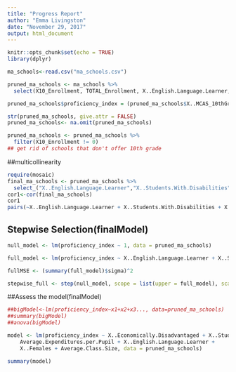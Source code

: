 ```yaml
---
title: "Progress Report"
author: "Emma Livingston"
date: "November 29, 2017"
output: html_document
---
```


```r
knitr::opts_chunk$set(echo = TRUE)
library(dplyr)
```

```r
ma_schools<-read.csv("ma_schools.csv")

pruned_ma_schools <- ma_schools %>%
  select(X10_Enrollment, TOTAL_Enrollment, X..English.Language.Learner, X..Students.With.Disabilities, X..High.Needs, X..Economically.Disadvantaged, X..African.American, X..Asian, X..Hispanic, X..White, X..Native.American, X..Native.Hawaiian..Pacific.Islander, X..Multi.Race..Non.Hispanic, X..Males, X..Females, Total...of.Classes, Average.Class.Size, Number.of.Students, Salary.Totals, Average.Salary, FTE.Count, In.District.Expenditures, Total.In.district.FTEs, Average.In.District.Expenditures.per.Pupil, Total.Expenditures, Total.Pupil.FTEs, Average.Expenditures.per.Pupil, X..Graduated, X..Still.in.School, X..Non.Grad.Completers, X..GED, X..Dropped.Out, X..Permanently.Excluded, X..Attending.College,  X..MCAS_10thGrade_English_A, X..MCAS_10thGrade_English_NI, X..MCAS_10thGrade_English_P, X..MCAS_10thGrade_English_P.A, X..MCAS_10thGrade_English_W.F, X..MCAS_10thGrade_Math_A, X..MCAS_10thGrade_Math_NI, X..MCAS_10thGrade_Math_P, X..MCAS_10thGrade_Math_P.A, X..MCAS_10thGrade_Math_W.F)

pruned_ma_schools$proficiency_index = (pruned_ma_schools$X..MCAS_10thGrade_English_P.A + pruned_ma_schools$X..MCAS_10thGrade_Math_P.A) / 2

str(pruned_ma_schools, give.attr = FALSE)
pruned_ma_schools<- na.omit(pruned_ma_schools)

pruned_ma_schools <- pruned_ma_schools %>%
  filter(X10_Enrollment != 0)
## get rid of schools that don't offer 10th grade
```

##multicollinearity
```r
require(mosaic)
final_ma_schools <- pruned_ma_schools %>%
  select_("X..English.Language.Learner","X..Students.With.Disabilities","X..Economically.Disadvantaged","X..White","X..Females","Average.Class.Size","Average.Salary","Average.Expenditures.per.Pupil","proficiency_index")
cor1<-cor(final_ma_schools)
cor1
pairs(~X..English.Language.Learner + X..Students.With.Disabilities + X..Economically.Disadvantaged + X..White + X..Females + Average.Class.Size + Average.Salary + Average.Expenditures.per.Pupil+proficiency_index, data = pruned_ma_schools, main = "Simple Scatterplot Matrix")

```

## Stepwise Selection(finalModel)
```r
null_model <- lm(proficiency_index ~ 1, data = pruned_ma_schools)

full_model <- lm(proficiency_index ~ X..English.Language.Learner + X..Students.With.Disabilities + X..Economically.Disadvantaged + X..White + X..Females + Average.Class.Size + Average.Salary + Average.Expenditures.per.Pupil, data = pruned_ma_schools)

fullMSE <- (summary(full_model)$sigma)^2

stepwise_full <- step(null_model, scope = list(upper = full_model), scale = fullMSE, direction = "both")
```

 
##Assess the model(finalModel)
```r
##bigModel<-lm(proficiency_index~x1+x2+x3..., data=pruned_ma_schools)
##summary(bigModel)
##anova(bigModel)
```


```r
model <- lm(proficiency_index ~ X..Economically.Disadvantaged + X..Students.With.Disabilities + 
    Average.Expenditures.per.Pupil + X..English.Language.Learner + 
    X..Females + Average.Class.Size, data = pruned_ma_schools)

summary(model)
```

